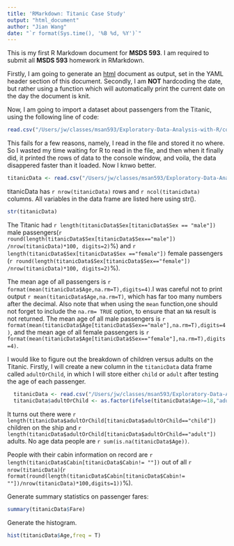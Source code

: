 ```yaml
---
title: 'RMarkdown: Titanic Case Study'
output: "html_document"
author: "Jian Wang"
date: "`r format(Sys.time(), '%B %d, %Y')`"
---
```



This is my first R Markdown document for **MSDS 593**. I am required to submit all **MSDS 593** homework in RMarkdown.

Firstly, I am going to generate an [html]() document as output, set in the YAML header section of this document.
Secondly, I am **NOT** hardcoding the date, but rather using a function which will automatically print the current date on the day the document is knit.

Now, I am going to import a dataset about passengers from the Titanic, using the following line of code:
```r
read.csv("/Users/jw/classes/msan593/Exploratory-Data-Analysis-with-R/courseData/titanic.csv")
```

This fails for a few reasons, namely, I read in the file and stored it no where. So I wasted my time waiting for R to read in the file, and then when it finally did, it printed the rows of data to the console window, and voila, the data disappered faster than it loaded. Now I knwo better.

```r
titanicData <- read.csv("/Users/jw/classes/msan593/Exploratory-Data-Analysis-with-R/courseData/titanic.csv")
```

titanicData has `r nrow(titanicData)` rows and `r ncol(titanicData)` columns. All variables in the data frame are listed here using str().
```r
str(titanicData)
```

The Titanic had `r length(titanicData$Sex[titanicData$Sex == "male"])` male passengers(`r round(length(titanicData$Sex[titanicData$Sex=="male"]) /nrow(titanicData)*100, digits=2)`%) and `r length(titanicData$Sex[titanicData$Sex =="female"])` female passengers (`r round(length(titanicData$Sex[titanicData$Sex=="female"]) /nrow(titanicData)*100, digits=2)`%).

The mean age of all passengers is `r format(mean(titanicData$Age,na.rm=T),digits=4)`.I was careful not to print output `r mean(titanicData$Age,na.rm=T)`, which has far too many numbers after the decimal. Also note that when using the `mean` function,one should not forget to include the `na.rm= TRUE` option, to ensure that an  `NA` result is not returned. The mean age of all male passengers is `r format(mean(titanicData$Age[titanicData$Sex=="male"],na.rm=T),digits=4)`, and the mean age of all female passengers is `r format(mean(titanicData$Age[titanicData$Sex=="female"],na.rm=T),digits=4)`.

I would like to figure out the breakdown of children versus adults on the Titanic. Firstly, I will create a new column in the `titanicData` data frame called `adultOrChild`, in which I will store either `child` or `adult` after testing the age of each passenger. 

```r
  titanicData <- read.csv("/Users/jw/classes/msan593/Exploratory-Data-Analysis-with-R/courseData/titanic.csv")
  titanicData$adultOrChild <- as.factor(ifelse(titanicData$Age>=18,"adult","child"))
```


It turns out there were `r length(titanicData$adultOrChild[titanicData$adultOrChild=="child"])` children on the ship and `r length(titanicData$adultOrChild[titanicData$adultOrChild=="adult"])` adults. No age data people are `r sum(is.na(titanicData$Age))`.

People with their cabin information on record are `r length(titanicData$Cabin[titanicData$Cabin!= ""])` out of all `r nrow(titanicData)`(`r format(round(length(titanicData$Cabin[titanicData$Cabin!= ""])/nrow(titanicData)*100,digits=1))`%). 

Generate summary statistics on passenger fares:

```r
summary(titanicData$Fare)
```
Generate the histogram.
```r
hist(titanicData$Age,freq = T)
```


















